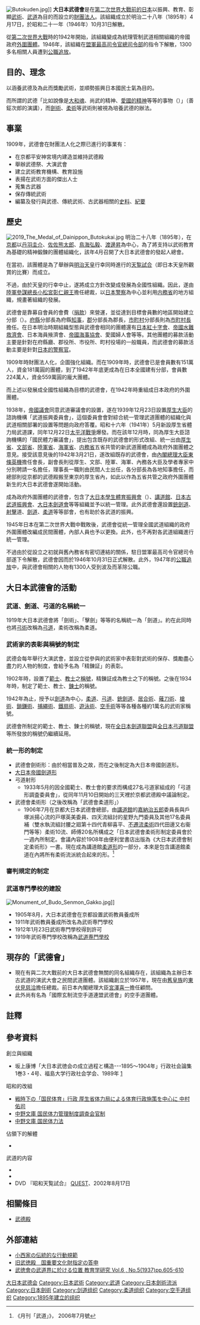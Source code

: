 [[File:Butokuden.jpg|thumb]]]]
'''大日本武德會'''是在[[大日本帝国|第二次世界大戰前的日本]]以振興、教育、彰顯[[古武道|武術]]、[[武道|武道]]為目的而設立的[[財團法人|財團法人]]。該組織成立於明治二十八年（1895年）4月17日，於昭和二十一年（1946年）10月31日解散。

從[[第二次世界大戰|第二次世界大戰]]時的1942年開始，該組織變成為統理管制武道相關組織的帝國政府[[外圍團體|外圍團體]]。1946年，該組織在[[駐日盟軍總司令|盟軍最高司令官總司令部]]的指令下解散，1300多名相關人員遭到[[公職追放|公職追放]]。

== 目的、理念 ==
以涵養武德及為此而獎勵武術，並順勢振興日本國民士氣為目的。

而所謂的武德「比如說像是[[大和魂|大和魂]]、尚武的精神、[[愛國心|愛國的精神]]等等的事物（{{lang|ja|大和魂トカ、尚武ノ氣象トカ、愛國ノ精神トカ云フト同ジコ}}）」（善鉦次郎的演講），而[[劍術|劍術]]、[[柔術|柔術]]等武術則被視為培養武德的辦法。

== 事業 ==
1909年，武德會在財團法人化之際已進行的事業有：

*在京都平安神宮境内建造並維持武德殿
*舉辦武德祭、大演武會
*建立武術教育機構、教育設施
*表揚在武術方面的傑出人士
*蒐集古武器
*保存傳統武術
*編纂及發行與武德、傳統武術、古武器相關的[[史料|史料]]、[[紀要|紀要]]

== 歷史 ==
[[File:2019_The_Medal_of_Dainippon_Butokukai.jpg|thumb]]
明治二十八年（1895年），在[[京都|京都]]以[[丹羽圭介|丹羽圭介]]、[[佐佐熊太郎|佐佐熊太郎]]、[[鳥海弘毅|鳥海弘毅]]、[[渡邊昇|渡邊昇]]為中心，為了將支持以武術教育為基礎的精神鍛鍊的團體組織化，該年4月召開了大日本武德會的發起人總會。

在當初，該團體是為了舉辦與[[明治天皇|明治天皇]]行幸同時進行的[[天覧試合|天覧試合]]（即日本天皇所觀賞的比賽）而成立。

不過，由於天皇的行幸中止，遂將成立方針改變成發展為全國性組織。因此，遂由[[參謀本部_(大日本帝國)|陸軍參謀總長]][[小松宮彰仁親王|小松宮彰仁親王]]擔任總裁，以[[日本警察|日本警察]]為中心並利用[[内務省_(日本)|内務省]]的地方組織，規畫著組織的發展。

武德會是靠募自會員的會費（[[捐贈|捐款]]）來營運，並從達到目標會員數的地區開始建立分部（{{lang-ja|支部}}）。[[府縣制|府縣]]分部長為府縣[[知事|知事]]，[[郡制|郡]]分部長為郡長，[[市町村|市町村]]分部長則為[[市町村長|市町村長]]擔任。在日本明治時期組織型態與武德會相同的團體還有[[日本紅十字會|日本紅十字會]]、[[日本水難救濟會|帝國水難救濟會]]、日本海員掖濟會、[[日本海事協會|帝國海事協會]]、愛國婦人會{{NoteTag|1=愛國婦人會的府縣分部長是府縣知事夫人，郡分部長為郡長夫人，市町村分部長為市町村長夫人擔任。}}等等。其他團體的募款活動主要是針對在府縣廳、郡役所、市役所、町村役場的一般職員，而武德會的募款活動主要是針對[[日本的警察官|日本的警察官]]。

1909年時財團法人化，企圖強化組織。而在1909年時，武德會已是會員數有151萬人，資金181萬圓的團體，到了1942年年底更成為在日本全國建有分部，會員數224萬人，資金559萬圓的龐大團體。

而上述以發展成全國性組織為目標的武德會，在1942年時重組成日本政府的外圍團體。

1938年，[[帝國議會_(日本)|帝國議會]]同意武道審議會的設置，遂在1939年12月23日設置[[厚生大臣|厚生大臣]]的諮詢機構「武道振興委員會{{NoteTag|1=1939年12月23日時以在國家主導下振興武道為目標所設置的方針討論專家會議。}}」，這個委員會會對綜合統一管理武道團體的組織化與武道相關部署的設置等問題向政府答覆。昭和十六年（1941年）5月新設厚生省體力局武道課，同年12月22日[[太平洋戰爭|太平洋戰爭]]爆發。而在該年12月時，同為厚生大臣諮詢機構的「國民體力審議會{{NoteTag|1=與國民的體力相關的調查、審議、答覆一見的專家會議。1938年時設置厚生大臣諮詢機構「國民體力管理制度調査會」(官制：昭和13年［1938年］勅令第741號)，之後國民體力審議會官制（昭和14年［1939年］勅令第497號之前便廢除了調查會，新設審議會。}}」，提出包含既存的武德會的形式改組、統一出由[[厚生省|厚生省]]、[[文部省|文部省]]、[[陸軍省|陸軍省]]、[[海軍省|海軍省]]、[[内務省_(日本)|内務省]]五省共管的新武道團體成為政府外圍團體之意見。接受該意見後的1942年3月21日，遂改組既存的武德會，由[[內閣總理大臣|內閣總理大臣]][[東條英機|東條英機]]擔任會長，副會長則從厚生、文部、陸軍、海軍、內務各大臣及學者專家中分別聘請一名擔任，理事長一職則由民間人士出任，各分部長為各地知事擔任，而總部則從京都的武德殿搬至東京的厚生省內，如此以作為五省共管之政府外圍團體新生的大日本武德會遂開始活動。

成為政府外圍團體的武德會，包含了[[大日本學生體育振興會|大日本學生體育振興會]]（{{lang-ja|大日本学徒体育振興会}}）、[[講道館|講道館]]、[[日本古武道振興會|日本古武道振興會]]、[[大日本劍道會|大日本劍道會]]等等組織並予以統一管理。此外武德會還設置[[銃劍道|銃劍道]]、[[射擊|射擊]]道、[[劍道|劍道]]、[[柔道|柔道]]等等部會，也有助於各武道的振興。

1945年日本在第二次世界大戰中戰敗後，武德會從統一管理全國武道組織的政府外圍團體改編成民間團體，內部人員也予以更換。此外，也不再對各武道組織進行統一管理。

不過由於從設立之初就與舊內務省有密切連結的關係，駐日盟軍最高司令官總司令部遂下令解散，武德會因而於1946年10月31日正式解散。此外，1947年的[[公職追放|公職追放]]中，與武德會相關的人物有1300人受到波及而革除公職。

== 大日本武德會的活動 ==

===武道、劍道、弓道的名稱統一===
1919年大日本武德會將「劍術」、「擊劍」等等的名稱統一為「劍道」。約在此同時也將[[弓術|弓術]]改稱為[[弓道|弓道]]，柔術改稱為柔道。

=== 武術家的表彰與稱號的制定 ===
武德会每年舉行大演武會，並設立從參與的武術家中表彰對武術的保存、獎勵盡心盡力的人物的制度，會給予名為「精錬証」的表彰。

1902年時，設置了[[範士|範士]]、[[教士|教士]]之[[稱號|稱號]]，精錬証成為教士之下的稱號。之後在1934年時，制定了範士、教士、[[錬士|錬士]]的稱號。

1942年為止，授予以[[劍道|劍道]]為中心，[[柔道|柔道]]、[[弓道|弓道]]、[[銃劍道|銃劍道]]、[[抜刀術|居合術]]、[[薙刀術|薙刀術]]、[[槍術|槍術]]、[[鎖鎌術|鎖鎌術]]、[[捕繩術|捕繩術]]、[[鐵扇術|鐵扇術]]、[[日本泳法|遊泳術]]、[[空手道|空手術]]等等各種各種約1萬名的武術家稱號。

武德會所制定的範士、教士、錬士的稱號，現在[[全日本劍道聯盟|全日本劍道聯盟]]與[[全日本弓道聯盟|全日本弓道聯盟]]等所發放的稱號仍繼續延用。

=== 統一形的制定 ===
*武德會劍術形：由於相當普及之故，而在之後制定為大日本帝國劍道形。
*[[日本劍道形|大日本帝國劍道形]]
*弓道射形
**1933年5月的因全國範士、教士會的要求而構成27名弓道家組成的「弓道形調査委員會」，從同年11月10日開始的三天裡於京都武德殿中議論制定。
*武德會柔術形（之後改稱為「武德會柔道形」）
**1906年7月在京都大日本武德會總部，由[[講道館|講道館]]的[[嘉納治五郎|嘉納治五郎]]委員長與戶塚派揚心流的戸塚英美委員、四天流組討的星野九門委員及其他17名委員補（雙水執流組討腰之廻第十四代青柳喜平、[[不遷流柔術|不遷流柔術]]四代田邊又右衞門等等）柔術10流、師傅20名所構成之「日本武德會柔術形制定委員會於一週內所制定。會議內容於1908年由便利堂書店出版為《大日本武德會制定柔術形》一書。現在成為講道館[[柔道形|柔道形]]的一部分，本來是包含講道館柔道在內將所有柔術流派統合起來的形。<ref>《月刊「武道」》， 2006年7月號</ref>

=== 審判規定的制定 ===

=== 武道専門學校的建設 ===
[[File:Monument_of_Budo_Senmon_Gakko.jpg|thumb]]]]
*1905年8月，大日本武德會在京都設置武術教員養成所
*1911年武術教員養成所改名為武術専門學校
*1912年1月23日武術専門學校得到許可
*1919年武術専門學校改稱為[[大日本武德會武道専門學校_(舊制)|武道専門學校]]

== 現存的「武德會」 ==
*現在有與二次大戰前的大日本武德會無關的同名組織存在，該組織為主辦日本古武道的演武大會之民間武道團體。該組織創立於1957年，現在由[[舊皇族|舊皇族]]的[[東伏見慈洽|東伏見慈洽]]擔任總裁。前日本內閣總理大臣[[宮澤喜一|宮澤喜一]]擔任顧問。
*此外尚有名為「國際玄制流空手道連盟武德會」的空手道團體。

== 註釋 ==
<div class="references-small">
{{NoteFoot}}
</div>

== 參考資料 ==
{{reflist}}
;創立與組織
*坂上康博「大日本武徳会の成立過程と構造---1895～1904年」行政社会論集1巻3・4号、福島大学行政社会学会、1989年 [http://ci.nii.ac.jp/lognavi?name=ir&lang=jp&type=pdf&id=http%3A%2F%2Fhdl.handle.net%2F10270%2F656]{{dead link|date=2017年12月 |bot=InternetArchiveBot |fix-attempted=yes }}
;昭和的改組
*[https://web.archive.org/web/20111217034306/http://dspace.wul.waseda.ac.jp/dspace/bitstream/2065/3859/1/100069_05.pdf 戦時下の「国民体育」行政 厚生省体力局による体育行政施策を中心に 中村佑司]
*[https://web.archive.org/web/20081202183719/http://www.geocities.jp/nakanolib/rei/rs13-741.htm 中野文庫 国民体力管理制度調査会官制]
*[https://web.archive.org/web/20081202183714/http://www.geocities.jp/nakanolib/hou/hs15-105.htm 中野文庫 国民体力法]
;佔領下的解體
*{{Cite book<!--|和書-->|author=山本礼子|authorlink=山本礼子|year=2004|date=|title=米国対日占領政策と武道教育―大日本武徳会の興亡|publisher=日本図書センター|series=学術叢書|isbn=4820569988}}
;武道的内容
*{{Cite book<!--|和書-->|author=中村 民雄 編|year=1985|title=史料近代剣道史|publisher=島津書房}}
*{{Cite book<!--|和書-->|author=小山 高茂 他3名 編|year=1994|title=現代弓道講座 第一巻|publisher=雄山閣出版|id=ISBN 4-639-00146-0}}
*DVD 『昭和天覧試合』 [[クエスト_(ビデオ)|QUEST]]、2002年8月17日

== 相關條目 ==
*[[武德殿|武德殿]]

== 外部連結 ==
* [http://www.konishi.co.jp/html/fujiyama/konishibunko/shirayuki_MTS/MTS05.html 小西家の伝統的な行動規範]{{Wayback|url=http://www.konishi.co.jp/html/fujiyama/konishibunko/shirayuki_MTS/MTS05.html |date=20090223103754 }}
* [https://web.archive.org/web/20091009100928/http://www.mext.go.jp/b_menu/houdou/08/06/960609.htm 旧武徳殿　国重要文化財指定の答申]
* [http://joi.jlc.jst.go.jp/JST.Journalarchive/kyoiku1932/6.605 武徳會の武道界に於ける位置 教育学研究 Vol.6 , No.5(1937)pp.605-610]

[[Category:大日本武德会|]]
[[Category:日本武術|Category:日本武術]]
[[Category:武道|Category:武道]]
[[Category:日本劍術流派|Category:日本劍術流派]]
[[Category:日本劍術|Category:日本劍術]]
[[Category:剑道组织|Category:剑道组织]]
[[Category:柔道组织|Category:柔道组织]]
[[Category:空手道组织|Category:空手道组织]]
[[Category:1895年建立的组织|Category:1895年建立的组织]]